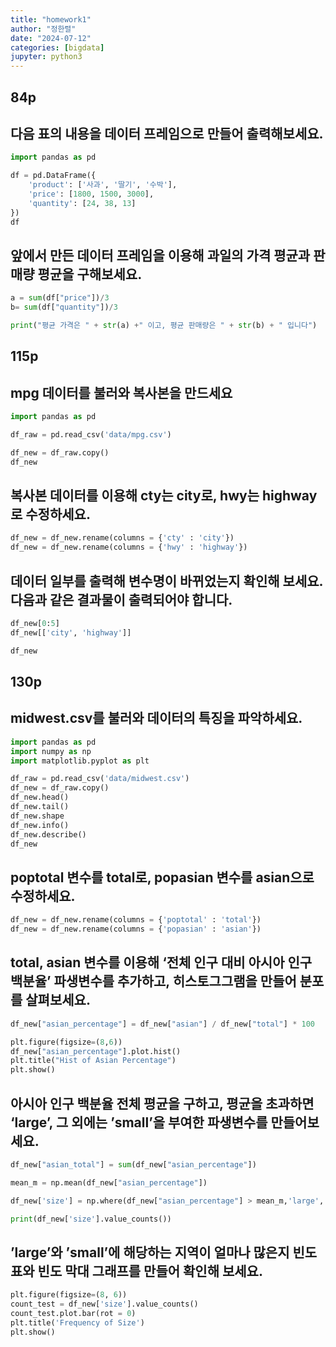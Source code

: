 ```yaml
---
title: "homework1"
author: "정한렬"
date: "2024-07-12"
categories: [bigdata]
jupyter: python3
---
```

## 84p
## 다음 표의 내용을 데이터 프레임으로 만들어 출력해보세요.

```python
import pandas as pd

df = pd.DataFrame({
    'product': ['사과', '딸기', '수박'],
    'price': [1800, 1500, 3000],
    'quantity': [24, 38, 13]
})
df
```


## 앞에서 만든 데이터 프레임을 이용해 과일의 가격 평균과  판매량 평균을 구해보세요.

```python
a = sum(df["price"])/3
b= sum(df["quantity"])/3

print("평균 가격은 " + str(a) +" 이고, 평균 판매량은 " + str(b) + " 입니다")
```

## 115p
## mpg 데이터를 불러와 복사본을 만드세요 

```python
import pandas as pd

df_raw = pd.read_csv('data/mpg.csv')

df_new = df_raw.copy()
df_new
```

## 복사본 데이터를 이용해 cty는 city로, hwy는 highway로 수정하세요.

```python
df_new = df_new.rename(columns = {'cty' : 'city'})
df_new = df_new.rename(columns = {'hwy' : 'highway'})
```

## 데이터 일부를 출력해 변수명이 바뀌었는지 확인해 보세요. 다음과 같은 결과물이 출력되어야 합니다.
```python
df_new[0:5]
df_new[['city', 'highway']]

df_new
```

## 130p
## midwest.csv를 불러와 데이터의 특징을 파악하세요.

```python
import pandas as pd
import numpy as np
import matplotlib.pyplot as plt

df_raw = pd.read_csv('data/midwest.csv')
df_new = df_raw.copy()
df_new.head()
df_new.tail()
df_new.shape
df_new.info()
df_new.describe()
df_new
```

## poptotal 변수를 total로, popasian 변수를 asian으로 수정하세요.

```python
df_new = df_new.rename(columns = {'poptotal' : 'total'})
df_new = df_new.rename(columns = {'popasian' : 'asian'})
```

## total, asian 변수를 이용해 '전체 인구 대비 아시아 인구 백분율' 파생변수를 추가하고, 히스토그그램을 만들어 분포를 살펴보세요.

```python
df_new["asian_percentage"] = df_new["asian"] / df_new["total"] * 100

plt.figure(figsize=(8,6))
df_new["asian_percentage"].plot.hist()
plt.title("Hist of Asian Percentage")
plt.show()
```


## 아시아 인구 백분율 전체 평균을 구하고, 평균을 초과하면 'large', 그 외에는 'small'을 부여한 파생변수를 만들어보세요.

```python
df_new["asian_total"] = sum(df_new["asian_percentage"])

mean_m = np.mean(df_new["asian_percentage"])

df_new['size'] = np.where(df_new["asian_percentage"] > mean_m,'large', 'small') 

print(df_new['size'].value_counts())
```

## 'large'와 'small'에 해당하는 지역이 얼마나 많은지 빈도표와 빈도 막대 그래프를 만들어 확인해 보세요.
```python
plt.figure(figsize=(8, 6))
count_test = df_new['size'].value_counts()
count_test.plot.bar(rot = 0)
plt.title('Frequency of Size')
plt.show()
```


